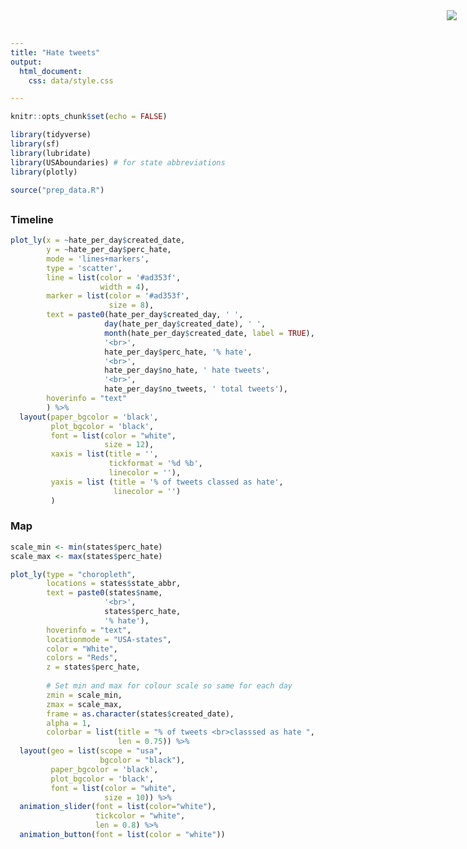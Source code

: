```yaml
---
title: "Hate tweets"
output: 
  html_document:
    css: data/style.css

---
```


<img src="data/hatedetectorv2_small.jpg" style="position:absolute;top:18px;right:18px;" />

```r
knitr::opts_chunk$set(echo = FALSE)

library(tidyverse)
library(sf)
library(lubridate)
library(USAboundaries) # for state abbreviations
library(plotly)

source("prep_data.R")

```

<style type="text/css">
.main-container {
  max-width: 1000px;
  margin-left: auto;
  margin-right: auto;
}
</style>

## {.tabset}

### Timeline

```r

plot_ly(x = ~hate_per_day$created_date,
        y = ~hate_per_day$perc_hate, 
        mode = 'lines+markers', 
        type = 'scatter',
        line = list(color = '#ad353f',
                    width = 4),
        marker = list(color = '#ad353f',
                      size = 8),
        text = paste0(hate_per_day$created_day, ' ', 
                     day(hate_per_day$created_date), ' ',
                     month(hate_per_day$created_date, label = TRUE),
                     '<br>',
                     hate_per_day$perc_hate, '% hate',
                     '<br>',
                     hate_per_day$no_hate, ' hate tweets',
                     '<br>',
                     hate_per_day$no_tweets, ' total tweets'),
        hoverinfo = "text"
        ) %>%
  layout(paper_bgcolor = 'black',
         plot_bgcolor = 'black',
         font = list(color = "white",
                     size = 12),
         xaxis = list(title = '',
                      tickformat = '%d %b',
                      linecolor = ''),
         yaxis = list (title = '% of tweets classed as hate',
                       linecolor = '')
         )

```

### Map

```r

scale_min <- min(states$perc_hate)
scale_max <- max(states$perc_hate)

plot_ly(type = "choropleth", 
        locations = states$state_abbr, 
        text = paste0(states$name,
                     '<br>',
                     states$perc_hate,
                     '% hate'),
        hoverinfo = "text",
        locationmode = "USA-states", 
        color = "White",
        colors = "Reds",
        z = states$perc_hate,
        
        # Set min and max for colour scale so same for each day
        zmin = scale_min,
        zmax = scale_max,
        frame = as.character(states$created_date),
        alpha = 1,
        colorbar = list(title = "% of tweets <br>classsed as hate ",
                        len = 0.75)) %>%
  layout(geo = list(scope = "usa",
                    bgcolor = "black"),
         paper_bgcolor = 'black',
         plot_bgcolor = 'black',
         font = list(color = "white",
                     size = 10)) %>%
  animation_slider(font = list(color="white"),
                   tickcolor = "white",
                   len = 0.8) %>%
  animation_button(font = list(color = "white")) 
  
```




